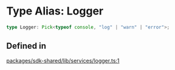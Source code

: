 # Type Alias: Logger

```ts
type Logger: Pick<typeof console, "log" | "warn" | "error">;
```

## Defined in

[packages/sdk-shared/lib/services/logger.ts:1](https://github.com/HappyChainDevs/happychain/blob/cf58ffaf96112a54bbefeea34e6c68ce7f561403/packages/sdk-shared/lib/services/logger.ts#L1)
